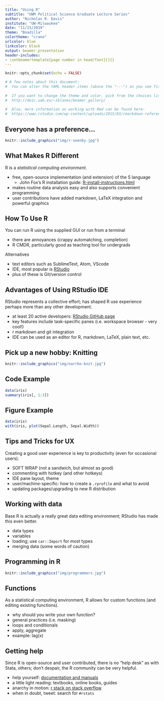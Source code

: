 ```yaml
---
title: "Using R"
subtitle: "UWM Political Science Graduate Lecture Series"
author: "Nicholas R. Davis"
institute: "UW-Milwaukee"
date: "11/15/2019"
theme: "Boadilla"
colortheme: "crane"
urlcolor: blue
linkcolor: black
output: beamer_presentation
header-includes:
- \setbeamertemplate{page number in head/foot}[]{}
---
```


```r
knitr::opts_chunk$set(echo = FALSE)

# A few notes about this document:
#  You can alter the YAML header items (above the "---") as you see fit. 
  
#  If you want to change the theme and color, pick from the choices listed here:
#  http://deic.uab.es/~iblanes/beamer_gallery/
  
#  Also, more information on working with Rmd can be found here: 
#  https://www.rstudio.com/wp-content/uploads/2015/03/rmarkdown-reference.pdf

```

## Everyone has a preference...

```r
knitr::include_graphics("img/r-seenby.jpg")
```

## What Makes R Different

R is a *statistical computing environment*. 

* free, open-source implementation (and extension) of the S language 
  - John Fox's R installation guide: [R-install-instructions.html](https://socialsciences.mcmaster.ca/jfox/Courses/R/ICPSR/R-install-instructions.html)
* makes routine data analysis easy and also supports convenient programming 
* user contributions have added markdown, LaTeX integration and powerful graphics 

## How To Use R

You can run R using the supplied GUI or run from a terminal 

* there are annoyances (crappy automatching, completion)
* R CMDR, particularly good as teaching tool for undergrads

Alternatives 

* text editors such as SublimeText, Atom, VScode
* IDE, most popular is [RStudio](https://rstudio.com/)
* plus of these is Git/version control

## Advantages of Using RStudio IDE

RStudio represents a collective effort; has shaped R use experience perhaps more than any other development.

* at least 20 active developers: [RStudio GitHub page](https://github.com/rstudio)
* key features include task-specific panes (i.e. workspace browser - very cool!)
* r markdown and git integration
* IDE can be used as an editor for R, markdown, LaTeX, plain text, etc.

## Pick up a new hobby: Knitting

```r
knitr::include_graphics("img/narrbo-knit.jpg")
```

## Code Example

```r
data(iris)
summary(iris[, 1:3])
```

## Figure Example

```r
data(iris)
with(iris, plot(Sepal.Length, Sepal.Width))
```

## Tips and Tricks for UX

Creating a good user experience is key to productivity (even for occasional users).

* SOFT WRAP (not a sandwich, but almost as good)
* commenting with hotkey (and other hotkeys)
* IDE pane layout, theme
* user/machine-specific: how to create a `.rprofile` and what to avoid
* updating packages/upgrading to new R distribution

## Working with data

Base R is actually a really great data editing environment; RStudio has made this even better.

* data types
* variables
* loading; use `car::Import` for most types
* merging data (some words of caution)

## Programming in R

```r
knitr::include_graphics("img/programmers.jpg")
```

## Functions

As a statistical computing environment, R allows for custom functions (and editing existing functions).

* why should you write your own function?
* general practices (i.e. masking)
* loops and conditionals
* apply, aggregate
* example: lag(x)

## Getting help

Since R is open-source and user contributed, there is no "help desk" as with Stata, others; don't despair, the R community can be very helpful. 

* help yourself: [documentation and manuals](https://www.r-project.org/help.html)
* a little light reading: textbooks, online books, guides
* anarchy in motion: [r stack on stack overflow](https://stackoverflow.com/questions/tagged/r)
* when in doubt, tweet: search for `#rstats`
